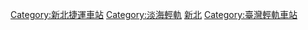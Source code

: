 {{Commons category}}

[[Category:新北捷運車站|Category:新北捷運車站]]
[[Category:淡海輕軌|Category:淡海輕軌]]
[[Category:臺灣捷運各路線車站|新北]]
[[Category:臺灣輕軌車站|Category:臺灣輕軌車站]]